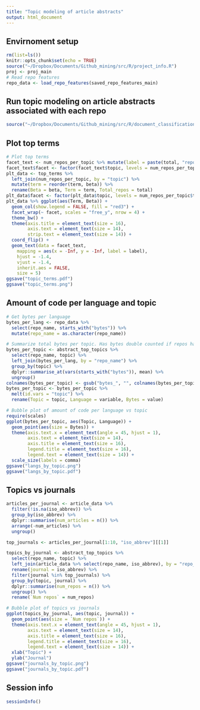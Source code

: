 ```yaml
---
title: "Topic modeling of article abstracts"
output: html_document
---
```


## Envirnoment setup

```r
rm(list=ls())
knitr::opts_chunk$set(echo = TRUE)
source("~/Dropbox/Documents/Github_mining/src/R/project_info.R")
proj <- proj_main
# Read repo features
repo_data <- load_repo_features(saved_repo_features_main)
```

## Run topic modeling on article abstracts associated with each repo

```r
source("~/Dropbox/Documents/Github_mining/src/R/document_classification/topics.R", local = TRUE)
```

## Plot top terms

```r
# Plot top terms
facet_text <- num_repos_per_topic %>% mutate(label = paste(total, "repos"))
facet_text$facet <- factor(facet_text$topic, levels = num_repos_per_topic$topic)
plt_data <- top_terms %>%
  left_join(num_repos_per_topic, by = "topic") %>%
  mutate(term = reorder(term, beta)) %>%
  rename(Beta = beta, Term = term, Total_repos = total)
plt_data$facet <- factor(plt_data$topic, levels = num_repos_per_topic$topic)
plt_data %>% ggplot(aes(Term, Beta)) +
  geom_col(show.legend = FALSE, fill = "red3") +
  facet_wrap(~ facet, scales = "free_y", nrow = 4) +
  theme_bw() +
  theme(axis.title = element_text(size = 16),
        axis.text = element_text(size = 14),
        strip.text = element_text(size = 14)) +
  coord_flip() + 
  geom_text(data = facet_text,
    mapping = aes(x = -Inf, y = -Inf, label = label),
    hjust = -1.4,
    vjust = -1.4,
    inherit.aes = FALSE,
    size = 5)
ggsave("topic_terms.pdf")
ggsave("topic_terms.png")
```


## Amount of code per language and topic

```r
# Get bytes per language
bytes_per_lang <- repo_data %>% 
  select(repo_name, starts_with("bytes")) %>%
  mutate(repo_name = as.character(repo_name))

# Summarize total bytes per topic. Has bytes double counted if repos have multiple topics.
bytes_per_topic <- abstract_top_topics %>% 
  select(repo_name, topic) %>% 
  left_join(bytes_per_lang, by = "repo_name") %>% 
  group_by(topic) %>% 
  dplyr::summarise_at(vars(starts_with("bytes")), mean) %>%
  ungroup()
colnames(bytes_per_topic) <- gsub("bytes_", "", colnames(bytes_per_topic))
bytes_per_topic <- bytes_per_topic %>% 
  melt(id.vars = "topic") %>%
  rename(Topic = topic, Language = variable, Bytes = value)

# Bubble plot of amount of code per language vs topic
require(scales)
ggplot(bytes_per_topic, aes(Topic, Language)) + 
  geom_point(aes(size = Bytes)) +
  theme(axis.text.x = element_text(angle = 45, hjust = 1),
        axis.text = element_text(size = 14),
        axis.title = element_text(size = 16),
        legend.title = element_text(size = 16),
        legend.text = element_text(size = 14)) +
  scale_size(labels = comma)
ggsave("langs_by_topic.png")
ggsave("langs_by_topic.pdf")
```


## Topics vs journals

```r
articles_per_journal <- article_data %>% 
  filter(!is.na(iso_abbrev)) %>%
  group_by(iso_abbrev) %>% 
  dplyr::summarise(num_articles = n()) %>% 
  arrange(-num_articles) %>%
  ungroup()

top_journals <- articles_per_journal[1:10, "iso_abbrev"][[1]]

topics_by_journal <- abstract_top_topics %>% 
  select(repo_name, topic) %>% 
  left_join(article_data %>% select(repo_name, iso_abbrev), by = "repo_name") %>% 
  rename(journal = iso_abbrev) %>%
  filter(journal %in% top_journals) %>%
  group_by(topic, journal) %>%
  dplyr::summarise(num_repos = n()) %>%
  ungroup() %>%
  rename(`Num repos` = num_repos)

# Bubble plot of topics vs journals
ggplot(topics_by_journal, aes(topic, journal)) + 
  geom_point(aes(size = `Num repos`)) + 
  theme(axis.text.x = element_text(angle = 45, hjust = 1),
        axis.text = element_text(size = 14),
        axis.title = element_text(size = 16),
        legend.title = element_text(size = 16),
        legend.text = element_text(size = 14)) +
  xlab("Topic") +
  ylab("Journal")
ggsave("journals_by_topic.png")
ggsave("journals_by_topic.pdf")
```

## Session info

```r
sessionInfo()
```

